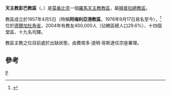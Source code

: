 {{Infobox Roman Catholic diocese
|Roman Catholic Diocese of = 天主教彭巴教區
|Latin name of diocese = Dioecesis Pembanus
|image =Mozambique Provinces Cabo Delgado 250px.png
|caption =教區位置
|location = [[莫桑比克|莫桑比克]]
|territory =[[德爾加杜角省|德爾加杜角省]]
|population = 400,000
|rite = 拉丁禮
|patron =
|province =
|established = 1957年
|cathedral = [[聖保祿主教座堂_(彭巴)|聖保祿主教座堂]]
|co-cathedral =
|leadership = 主教
|website =
|教宗 =
|metropolitan =
|ordinary = 懸空
|coadjutor bishop =
|auxiliary = 
|emeritus=
}}

'''天主教彭巴教區'''（{{lang-la|Dioecesis Pembanus}}、{{lang-pt|Diocese de Pemba}}）是[[莫桑比克|莫桑比克]]一個[[羅馬天主教|羅馬天主教]][[教區|教區]]，屬[[天主教楠普拉總教區|楠普拉總教區]]。

教區成立於1957年4月5日（時稱'''阿梅利亞港教區'''，1976年9月17日易名至今），<ref>{{cite journal
|journal=[[宗座公報|宗座公報]]
|publisher=梵蒂岡出版社
|date=1957年
|volume=49
|title=''Quandoquidem''
|page=813
|url=http://www.vatican.va/archive/aas/documents/AAS%2049%20%5B1957%5D%20-%20ocr.pdf
|access-date=2013-06-10
|archive-date=2010-03-27
|archive-url=https://web.archive.org/web/20100327070714/http://www.vatican.va/archive/aas/documents/AAS%2049%20%5B1957%5D%20-%20ocr.pdf
|dead-url=no
}}</ref>位於[[德爾加杜角省|德爾加杜角省]]，2004年有教友400,000人（佔轄區總人口29.6%）、十四個堂區、十九名司鐸。

教區主教之位目前處於出缺狀態，由費南多·道明·哥斯達任宗座署理。

==參考==
{{reflist}}
{{莫桑比克天主教教區}}
[[Category:莫桑比克天主教教區|P]]